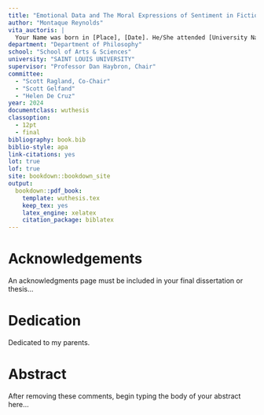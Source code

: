 ```yaml
---
title: "Emotional Data and The Moral Expressions of Sentiment in Fiction"
author: "Montaque Reynolds"
vita_auctoris: |
  Your Name was born in [Place], [Date]. He/She attended [University Name] and received a B.S. in [Field] in [Year]. He/She then pursued graduate studies at [University Name], earning an M.S. in [Field] in [Year]. During his/her doctoral studies at [University Name], he/she [brief description of research or notable achievements]. He/She has published [number] papers in [field] journals and presented his/her work at [number] international conferences. Upon completion of his/her Ph.D., he/she plans to [future plans or career goals].
department: "Department of Philosophy"
school: "School of Arts & Sciences"
university: "SAINT LOUIS UNIVERSITY"
supervisor: "Professor Dan Haybron, Chair"
committee:
  - "Scott Ragland, Co-Chair"
  - "Scott Gelfand"
  - "Helen De Cruz"
year: 2024
documentclass: wuthesis
classoption:
  - 12pt
  - final
bibliography: book.bib
biblio-style: apa
link-citations: yes
lot: true
lof: true
site: bookdown::bookdown_site
output:
  bookdown::pdf_book:
    template: wuthesis.tex
    keep_tex: yes
    latex_engine: xelatex
    citation_package: biblatex
---
```


# Acknowledgements {-}

An acknowledgments page must be included in your final dissertation or thesis...

# Dedication {-}

Dedicated to my parents.

# Abstract {-}

After removing these comments, begin typing the body of your abstract here...

